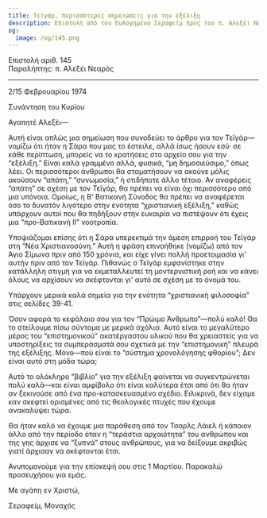 ```yaml
---
title: Τεϊγάρ, περισσότερες σημειώσεις για την εξέλιξη
description: Επιστολή από τον Ευλογημένο Σεραφείμ προς τον π. Αλεξέι Νεαρό.
og:
  image: /og/145.png
---
```


<div style={{textAlign:'right', fontFamily:'monospace'}}>Επιστολή αριθ. 145</div>
<div style={{textAlign:'left', fontFamily:'monospace'}}>Παραλήπτης: π. Αλεξέι Νεαρός</div>

---

2/15 Φεβρουαρίου 1974

Συνάντηση του Κυρίου

Αγαπητέ Αλεξέι—

Αυτή είναι απλώς μια σημείωση που συνοδεύει το άρθρο για τον Τεϊγάρ—νομίζω ότι ήταν η Σάρα που μας το έστειλε, αλλά ίσως ήσουν εσύ· σε κάθε περίπτωση, μπορείς να το κρατήσεις στο αρχείο σου για την “εξέλιξη.” Είναι καλά γραμμένο αλλά, φυσικά, “μη δημοσιεύσιμο,” όπως λέει. Οι περισσότεροι άνθρωποι θα σταματήσουν να ακούνε μόλις ακούσουν “απάτη,” “συνωμοσία,” ή οτιδήποτε άλλο τέτοιο. Αν αναφέρεις “απάτη” σε σχέση με τον Τεϊγάρ, θα πρέπει να είναι όχι περισσότερο από μια υπόνοια. Ομοίως, η Β' Βατικανή Σύνοδος θα πρέπει να αναφέρεται όσο το δυνατόν λιγότερο στην ενότητα “χριστιανική εξέλιξη,” καθώς υπάρχουν αυτοί που θα πηδήξουν στην ευκαιρία να πιστέψουν ότι έχεις μια “προ-Βατικανή II” νοοτροπία.

Υποψιάζομαι επίσης ότι η Σάρα υπερεκτιμά την άμεση επιρροή του Τεϊγάρ στη “Νέα Χριστιανοσύνη.” Αυτή η φράση επινοήθηκε (νομίζω) από τον Άγιο Σίμωνα πριν από 150 χρόνια, και είχε γίνει πολλή προετοιμασία γι' αυτήν πριν από τον Τεϊγάρ. Πιθανώς ο Τεϊγάρ εμφανίστηκε στην κατάλληλη στιγμή για να εκμεταλλευτεί τη μοντερνιστική ροή και να κάνει όλους να αρχίσουν να σκέφτονται γι' αυτό σε σχέση με το όνομά του.

Υπάρχουν μερικά καλά σημεία για την ενότητα “χριστιανική φιλοσοφία” στις σελίδες 39-41.

Όσον αφορά το κεφάλαιο σου για τον “Πρώιμο Άνθρωπο”—πολύ καλό! Θα το στείλουμε πίσω σύντομα με μερικά σχόλια. Αυτό είναι το μεγαλύτερο μέρος του “επιστημονικού” ακατέργαστου υλικού που θα χρειαστείς για να υποστηρίξεις τα συμπεράσματά σου σχετικά με την “επιστημονική” πλευρά της εξέλιξης. Μόνο—πού είναι το “σύστημα χρονολόγησης φθορίου”; Δεν είναι αυτό στη μόδα τώρα;

Αυτό το ολόκληρο “βιβλίο” για την εξέλιξη φαίνεται να συγκεντρώνεται πολύ καλά—και είναι αμφίβολο ότι είναι καλύτερα έτσι από ότι θα ήταν αν ξεκινούσε από ένα προ-κατασκευασμένο σχέδιο. Ειλικρινά, δεν είχαμε καν σκεφτεί ορισμένες από τις θεολογικές πτυχές που έχουμε ανακαλύψει τώρα.

Θα ήταν καλό να έχουμε μια παράθεση από τον Τσαρλς Λάιελ ή κάποιον άλλο από την περίοδο όταν η “τεράστια αρχαιότητα” του ανθρώπου και της γης άρχισε να “ξυπνά” στους ανθρώπους, για να δείξουμε ακριβώς γιατί άρχισαν να σκέφτονται έτσι.

Ανυπομονούμε για την επίσκεψή σου στις 1 Μαρτίου. Παρακαλώ προσευχήσου για εμάς.

Με αγάπη εν Χριστώ,

Σεραφείμ, Μοναχός